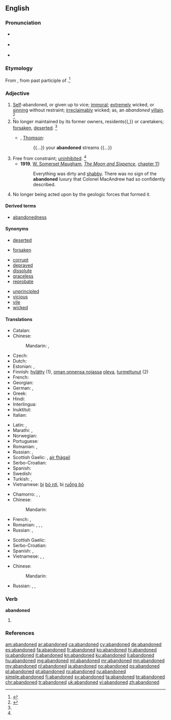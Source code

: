 ==English==

===Pronunciation===
* {{a|RP}} {{IPA|/əˈbæn.dn̩d/}}
* {{a|GenAm}} {{IPA|/əˈbæn.dn̩d/}}
* {{audio|en-us-abandoned.ogg|Audio (US)|lang=en}}

===Etymology===
From {{term|abandon|lang=en}}, from {{etyl|fr|en}} {{term|abandonne|abandonné|immoral|lang=fr}} past participle of {{term|abandonner|lang=fr}}.<ref>{{R:CDOE|page=2}}</ref>

===Adjective===
{{en-adj}}

# [[self|Self]]-abandoned, or given up to vice; [[immoral]]; [[extremely]] wicked, or [[sinning]] without restraint; [[irreclaimably]] wicked; as, an ''abandoned'' [[villain]]. {{defdate|First attested from 1350 to 1470}}<ref name =SOED>{{R:SOED5|page=2}}</ref>
# No longer maintained by its former owners, residents{{,}} or caretakers; [[forsaken]], [[deserted]]. {{defdate|Late 15th century}}<ref name =SOED/>
#* {{rfdate}}, [[Thomson]]:
#*: {{...}} your '''abandoned''' streams {{...}}
# Free from constraint; [[uninhibited]]. {{defdate|Late 17th century}}<ref name =SOED/>
#* '''1919''', [[w:William Somerset Maugham|W. Somerset Maugham]], ''[[w:The Moon and Sixpence|The Moon and Sixpence]]'', [[s:The Moon and Sixpence/Chapter XI|chapter 11]]:
#*: Everything was dirty and [[shabby]]. There was no sign of the '''abandoned''' luxury that Colonel MacAndrew had so confidently described. 
# {{context|geology|lang=en}} No longer being acted upon by the geologic forces that formed it.

====Derived terms====
* [[abandonedness]]

====Synonyms====
{{rel-top|forsaken, deserted}}
* [[deserted]]
{{rel-mid}}
* [[forsaken]]
{{rel-bottom}}

{{rel-top|self-abandoned, wicked, given up to vice etc.}}
* [[corrupt]]
* [[depraved]]
* [[dissolute]]
* [[graceless]]
* [[reprobate]]
{{rel-mid}}
* [[unprincipled]]
* [[vicious]]
* [[vile]]
* [[wicked]]
{{rel-bottom}}

====Translations====
{{trans-top|forsaken, deserted}}
* Catalan: {{t+|ca|abandonat}}
* Chinese:
*: Mandarin: {{t|cmn|遗弃的|sc=Hani}}, {{t|cmn|抛弃的|sc=Hani}}
* Czech: {{t|cs|opuštěný}}
* Dutch: {{t+|nl|verlaten}}
* Estonian: {{t|et|maha jäetud}}, {{t|et|hüljatud}}
* Finnish: [[hylätty]] (1), [[oman onnensa nojassa]] [[olla#Finnish|oleva]], [[turmeltunut]] (2)
* French: {{t+|fr|abandonné}}
* Georgian: {{t|ka|მიტოვებული|sc=Geor}}
* German: {{t+|de|verlassen}}, {{t|de|herrenlos}}
* Greek: {{t|el|εγκαταλελειμμένος}}
* Hindi: {{t|hi|परित्यक्त|m|tr=parityakt|sc=Deva}}
* Interlingua: {{t|ia|abandonate}}
* Inuktitut: {{t|iu|hingitaq}}
* Italian: {{t+|it|abbandonato}}
{{trans-mid}}
* Latin: {{t|la|derelictus}}, {{t|la|desertus}}
* Marathi: {{t|mr|त्यक्त}}, {{t|mr|परित्यक्त}}
* Norwegian: {{t|no|løssluppen}}
* Portuguese: {{t+|pt|abandonado}}
* Romanian: {{t+|ro|abandonat|m}}, {{t+|ro|părăsit|m|n}}
* Russian: {{t+|ru|заброшенный|tr=zabróšennyj}}, {{t+|ru|покинутый|tr=pokínutyj}}
* Scottish Gaelic: {{t|gd|trèigte}}, [[fàg|air fhàgail]]
* Serbo-Croatian: {{t|sh|напуштен|m|tr=napušten|sc=Cyrl}}
* Spanish: {{t+|es|abandonado}}
* Swedish: {{t+|sv|övergiven}}
* Turkish: {{t|tr|terk edilmiş}}, {{t+|tr|metruk}}
* Vietnamese: [[bị]] [[bỏ rơi]], bị [[ruồng bỏ]]
{{trans-bottom}}

{{trans-top|wicked, self-abandoned, given to sin}}
* Chamorro: {{t|ch|maabandona}}, {{t|ch|madingo}}, {{t|ch|mayute}}
* Chinese:
*: Mandarin: {{t+|cmn|放荡|sc=Hani}}
* French: {{t+|fr|dévergondé|m}}, {{t+|fr|dévergondée|f}}
* Romanian: {{t+|ro|vicios|m}}, {{t|ro|desfrânat|m|n}}, {{t+|ro|imoral|m|n}}, {{t+|ro|nerușinat|m|n}}
* Russian: {{t+|ru|падший|tr=pádšij}}, {{t+|ru|распутный|tr=raspútnyj}}
{{trans-mid}}
* Scottish Gaelic: {{t|gd|meallta}}
* Serbo-Croatian: {{t|sh|запуштен|m|tr=zapušten|sc=Cyrl}}
* Spanish: {{t|es|desenfrenado}}, {{t+|es|desinhibido}}
* Vietnamese: {{t+|vi|phóng đãng}}, {{t+|vi|truỵ lạc}}, {{t+|vi|trụy lạc}}
{{trans-bottom}}

{{trans-top|free from constraint, uninhibited}}
* Chinese:
*: Mandarin: {{t+|cmn|不羁|sc=Hani}}
* Russian: {{t+|ru|несдержанный|m|tr=nesdéržannyj|sc=Cyrl}}, {{t+|ru|необузданный|m|tr=neobúzdannyj|sc=Cyrl}}, {{t+|ru|безудержный|m|tr=bezúderžnyj|sc=Cyrl}}
{{trans-mid}}
{{trans-bottom}}

===Verb===
'''abandoned'''

# {{en-past of|abandon}}

===References===
<references/>

[[am:abandoned]]
[[ar:abandoned]]
[[ca:abandoned]]
[[cy:abandoned]]
[[de:abandoned]]
[[es:abandoned]]
[[fa:abandoned]]
[[fr:abandoned]]
[[ko:abandoned]]
[[hi:abandoned]]
[[io:abandoned]]
[[it:abandoned]]
[[kn:abandoned]]
[[ku:abandoned]]
[[li:abandoned]]
[[hu:abandoned]]
[[mg:abandoned]]
[[ml:abandoned]]
[[mr:abandoned]]
[[mn:abandoned]]
[[my:abandoned]]
[[nl:abandoned]]
[[ja:abandoned]]
[[no:abandoned]]
[[ps:abandoned]]
[[pl:abandoned]]
[[pt:abandoned]]
[[ro:abandoned]]
[[ru:abandoned]]
[[simple:abandoned]]
[[fi:abandoned]]
[[sv:abandoned]]
[[ta:abandoned]]
[[te:abandoned]]
[[chr:abandoned]]
[[tr:abandoned]]
[[uk:abandoned]]
[[vi:abandoned]]
[[zh:abandoned]]
